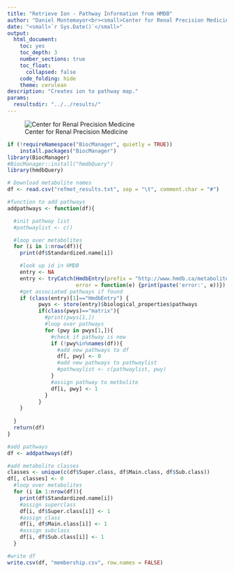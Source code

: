 ```yaml
---
title: "Retrieve Ion - Pathway Information from HMDB"
author: "Daniel Montemayor<br><small>Center for Renal Precision Medicine<br>University of Texas Health San Antonio School of Medicine</small>"
date: "<small>`r Sys.Date()`</small>"
output:
  html_document:
    toc: yes
    toc_depth: 3
    number_sections: true
    toc_float: 
      collapsed: false
    code_folding: hide
    theme: cerulean
description: "Creates ion to pathway map."
params:
  resultsdir: "../../results/"
---
```


![Center for Renal Precision Medicine](https://dmontemayor.github.io/assets/Long_SOM/horizontal/JPG/UTHSA_Long-SOM_H_CMYK.jpg)


```r
if (!requireNamespace("BiocManager", quietly = TRUE))
    install.packages("BiocManager")
library(BiocManager)
#BiocManager::install("hmdbQuery")
library(hmdbQuery)
```

```r
# Download metabolite names
df <- read.csv("refmet_results.txt", sep = "\t", comment.char = "#")
```

```r
#function to add pathways
addpathways <- function(df){

  #init pathway list
  #pathwaylist <- c()

  #loop over metabolites
  for (i in 1:nrow(df)){
    print(df$Standardized.name[i])

    #look up id in HMDB
    entry <- NA
    entry <- tryCatch(HmdbEntry(prefix = "http://www.hmdb.ca/metabolites/", id = df$hmdb[i]),
                      error = function(e) {print(paste('error:', e))})
    #get associated pathways if found 
    if (class(entry)[1]=="HmdbEntry") {
          pwys <- store(entry)$biological_properties$pathways
          if(class(pwys)=="matrix"){
            #print(pwys[1,])
            #loop over pathways
            for (pwy in pwys[1,]){
              #check if pathway is new
              if (!pwy%in%names(df)){
                #add new pathways to df
                df[, pwy] <- 0
                #add new pathways to pathwaylist
                #pathwaylist <- c(pathwaylist, pwy)
              }
              #assign pathway to metbolite
              df[i, pwy] <- 1
            }
          }
    }
    
  }
  return(df)  
}
```

```r
#add pathways
df <- addpathways(df)
```

```r
#add metabolite classes
classes <- unique(c(df$Super.class, df$Main.class, df$Sub.class))
df[, classes] <- 0
  #loop over metabolites
  for (i in 1:nrow(df)){
    print(df$Standardized.name[i])
    #assign superclass
    df[i, df$Super.class[i]] <- 1
    #assign class
    df[i, df$Main.class[i]] <- 1
    #assign subclass
    df[i, df$Sub.class[i]] <- 1
  }
```

```r
#write df
write.csv(df, "membership.csv", row.names = FALSE)
```